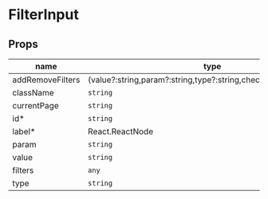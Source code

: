 
# FilterInput

## Props

|name|type|default|description|
|----|----|-------|-----------|
|addRemoveFilters|(value?:string,param?:string,type?:string,checked?:boolean)=&gt;void|||
|className|`string`|||
|currentPage|`string`|||
|id&#42;|`string`|||
|label&#42;|React.ReactNode|||
|param|`string`|`''`||
|value|`string`|||
|filters|`any`|`&#123;&#125;`||
|type|`string`|`'checkbox'`||



